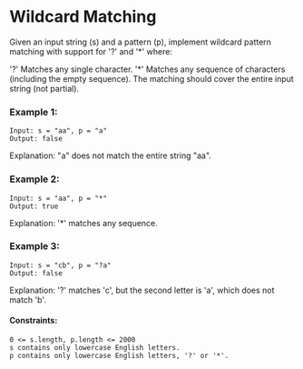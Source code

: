 # Wildcard Matching

Given an input string (s) and a pattern (p), implement wildcard pattern matching with support for '?' and '\*' where:

'?' Matches any single character.
'\*' Matches any sequence of characters (including the empty sequence).
The matching should cover the entire input string (not partial).

### Example 1:

```
Input: s = "aa", p = "a"
Output: false
```

Explanation: "a" does not match the entire string "aa".

### Example 2:

```
Input: s = "aa", p = "*"
Output: true
```

Explanation: '\*' matches any sequence.

### Example 3:

```
Input: s = "cb", p = "?a"
Output: false
```

Explanation: '?' matches 'c', but the second letter is 'a', which does not match 'b'.

#### Constraints:

```
0 <= s.length, p.length <= 2000
s contains only lowercase English letters.
p contains only lowercase English letters, '?' or '*'.
```

